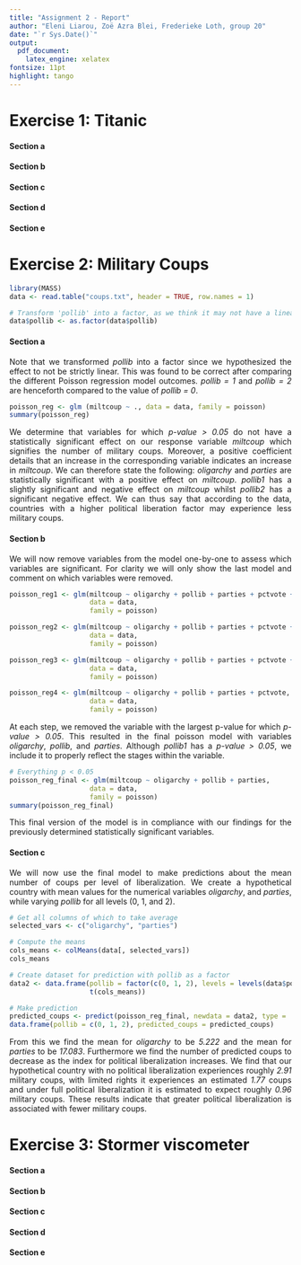 ```yaml
---
title: "Assignment 2 - Report"
author: "Eleni Liarou, Zoë Azra Blei, Frederieke Loth, group 20"
date: "`r Sys.Date()`"
output:
  pdf_document:
    latex_engine: xelatex
fontsize: 11pt
highlight: tango
---
```


::: {style="text-align: justify;"}
# Exercise 1: Titanic

#### Section a

#### Section b

#### Section c

#### Section d

#### Section e

# Exercise 2: Military Coups

```r
library(MASS)
data <- read.table("coups.txt", header = TRUE, row.names = 1)

# Transform 'pollib' into a factor, as we think it may not have a linear effect
data$pollib <- as.factor(data$pollib)
```

#### Section a
Note that we transformed *pollib* into a factor since we hypothesized the effect to not be strictly linear. This was found to be correct after comparing the different Poisson regression model outcomes. *pollib = 1* and *pollib = 2* are henceforth compared to the value of *pollib = 0*.

``` r
poisson_reg <- glm (miltcoup ~ ., data = data, family = poisson)
summary(poisson_reg)
```

We determine that variables for which *p-value > 0.05* do not have a statistically significant effect on our response variable *miltcoup* which signifies the number of military coups. Moreover, a positive coefficient details that an increase in the corresponding variable indicates an increase in *miltcoup*. We can therefore state the following: *oligarchy* and *parties* are statistically significant with a positive effect on *miltcoup*. *pollib1* has a slightly significant and negative effect on *miltcoup* whilst *pollib2* has a significant negative effect. We can thus say that according to the data, countries with a higher political liberation factor may experience less military coups.

#### Section b
We will now remove variables from the model one-by-one to assess which variables are significant. For clarity we will only show the last model and comment on which variables were removed.

```r
poisson_reg1 <- glm(miltcoup ~ oligarchy + pollib + parties + pctvote + popn + size + numregim, 
                    data = data,
                    family = poisson)

poisson_reg2 <- glm(miltcoup ~ oligarchy + pollib + parties + pctvote + popn + numregim, 
                    data = data,
                    family = poisson)

poisson_reg3 <- glm(miltcoup ~ oligarchy + pollib + parties + pctvote + popn, 
                    data = data,
                    family = poisson)

poisson_reg4 <- glm(miltcoup ~ oligarchy + pollib + parties + pctvote, 
                    data = data,
                    family = poisson)
```

At each step, we removed the variable with the largest p-value for which *p-value > 0.05*. This resulted in the final poisson model with variables *oligarchy*, *pollib*, and *parties*. Although *pollib1* has a *p-value > 0.05*, we include it to properly reflect the stages within the variable.

``` r
# Everything p < 0.05
poisson_reg_final <- glm(miltcoup ~ oligarchy + pollib + parties, 
                    data = data,
                    family = poisson)
summary(poisson_reg_final)
```

This final version of the model is in compliance with our findings for the previously determined statistically significant variables.

#### Section c

We will now use the final model to make predictions about the mean number of coups per level of liberalization. We create a hypothetical country with mean values for the numerical variables *oligarchy*, and *parties*, while varying *pollib* for all levels (0, 1, and 2). 

``` r
# Get all columns of which to take average
selected_vars <- c("oligarchy", "parties") 

# Compute the means
cols_means <- colMeans(data[, selected_vars])
cols_means

# Create dataset for prediction with pollib as a factor
data2 <- data.frame(pollib = factor(c(0, 1, 2), levels = levels(data$pollib)), 
                    t(cols_means))

# Make prediction
predicted_coups <- predict(poisson_reg_final, newdata = data2, type = 'response')
data.frame(pollib = c(0, 1, 2), predicted_coups = predicted_coups)

```
From this we find the mean for *oligarchy* to be *5.222* and the mean for *parties* to be *17.083*. Furthermore we find the number of predicted coups to decrease as the index for political liberalization increases. We find that our hypothetical country with no political liberalization experiences roughly *2.91* military coups, with limited rights it experiences an estimated *1.77* coups and under full political liberalization it is estimated to expect roughly *0.96* military coups. These results indicate that greater political liberalization is associated with fewer military coups.

# Exercise 3: Stormer viscometer

#### Section a

#### Section b

#### Section c

#### Section d

#### Section e
:::
